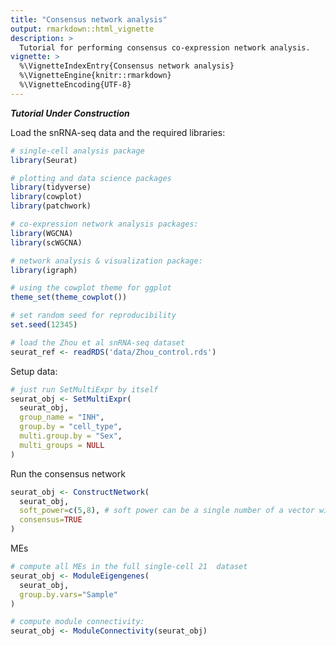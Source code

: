 ```yaml
---
title: "Consensus network analysis"
output: rmarkdown::html_vignette
description: >
  Tutorial for performing consensus co-expression network analysis.
vignette: >
  %\VignetteIndexEntry{Consensus network analysis}
  %\VignetteEngine{knitr::rmarkdown}
  %\VignetteEncoding{UTF-8}
---
```


***Tutorial Under Construction***

Load the snRNA-seq data and the required libraries:
```r

# single-cell analysis package
library(Seurat)

# plotting and data science packages
library(tidyverse)
library(cowplot)
library(patchwork)

# co-expression network analysis packages:
library(WGCNA)
library(scWGCNA)

# network analysis & visualization package:
library(igraph)

# using the cowplot theme for ggplot
theme_set(theme_cowplot())

# set random seed for reproducibility
set.seed(12345)

# load the Zhou et al snRNA-seq dataset
seurat_ref <- readRDS('data/Zhou_control.rds')

```


Setup data:

```r

# just run SetMultiExpr by itself
seurat_obj <- SetMultiExpr(
  seurat_obj,
  group_name = "INH",
  group.by = "cell_type",
  multi.group.by = "Sex",
  multi_groups = NULL
)

```

Run the consensus network

```r


seurat_obj <- ConstructNetwork(
  seurat_obj,
  soft_power=c(5,8), # soft power can be a single number of a vector with a value for each datExpr in multiExpr
  consensus=TRUE
)

```

MEs

```r

# compute all MEs in the full single-cell 21  dataset
seurat_obj <- ModuleEigengenes(
  seurat_obj,
  group.by.vars="Sample"
)

# compute module connectivity:
seurat_obj <- ModuleConnectivity(seurat_obj)



```
